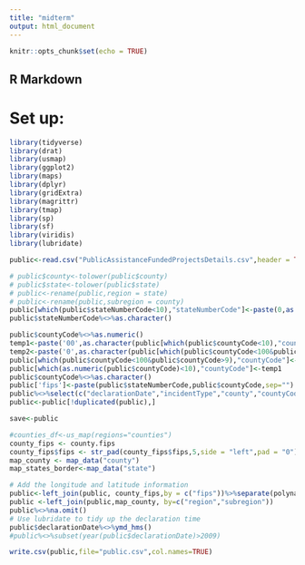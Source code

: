 ---
title: "midterm"
output: html_document
---

```{r setup, include=FALSE}
knitr::opts_chunk$set(echo = TRUE)
```

## R Markdown
# Set up:
```{r, message=FALSE}
library(tidyverse)
library(drat)
library(usmap)
library(ggplot2)
library(maps)
library(dplyr)
library(gridExtra)
library(magrittr)
library(tmap)
library(sp)
library(sf)
library(viridis)
library(lubridate)
```

```{r, message=FALSE}
public<-read.csv("PublicAssistanceFundedProjectsDetails.csv",header = TRUE)
```

```{r}
# public$county<-tolower(public$county)
# public$state<-tolower(public$state)
# public<-rename(public,region = state)
# public<-rename(public,subregion = county)
public[which(public$stateNumberCode<10),"stateNumberCode"]<-paste(0,as.character(public[which(public$stateNumberCode<10),"stateNumberCode"]),sep="")
public$stateNumberCode%<>%as.character()
```



```{r}
public$countyCode%<>%as.numeric()
temp1<-paste('00',as.character(public[which(public$countyCode<10),"countyCode"]),sep="")
temp2<-paste('0',as.character(public[which(public$countyCode<100&public$countyCode>9),"countyCode"]),sep="")
public[which(public$countyCode<100&public$countyCode>9),"countyCode"]<-temp2
public[which(as.numeric(public$countyCode)<10),"countyCode"]<-temp1
public$countyCode%<>%as.character()
public['fips']<-paste(public$stateNumberCode,public$countyCode,sep="")
public%<>%select(c("declarationDate","incidentType","county","countyCode","state","stateNumberCode","fips"))
public<-public[!duplicated(public),]
```

```{r}
save<-public
```


```{r}
#counties_df<-us_map(regions="counties")
county_fips <- county.fips
county_fips$fips <- str_pad(county_fips$fips,5,side = "left",pad = "0")
map_county <- map_data("county")
map_states_border<-map_data("state")
```

```{r}
# Add the longitude and latitude information
public<-left_join(public, county_fips,by = c("fips"))%>%separate(polyname, sep = ",", into = c("region","subregion"))
public <-left_join(public,map_county, by=c("region","subregion"))
public%<>%na.omit()
# Use lubridate to tidy up the declaration time
public$declarationDate%<>%ymd_hms()
#public%<>%subset(year(public$declarationDate)>2009)
```

```{r}
write.csv(public,file="public.csv",col.names=TRUE)
```
